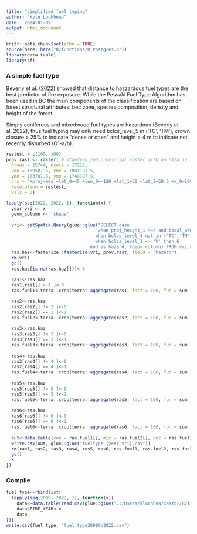 ```yaml
---
title: "simplified fuel typing"
author: "Kyle Lochhead"
date: '2024-01-09'
output: html_document
---
```


```r
knitr::opts_chunk$set(echo = TRUE)
source(here::here("R/functions/R_Postgres.R"))
library(data.table)
library(sf)
```

### A simple fuel type
Beverly et al. (2022) showed that distance to hazzardous fuel types are the best predictor of fire exposure. While the Pessaki Fuel Type Algorithm has been used in BC the main components of the classification are based on forest structural attributes: bec zone, species composition, density and height of the forest.

Simply coniferous and mixedwood fuel types are hazardous (Beverly et al. 2022), thus fuel typing may only need  bclcs_level_5 in ('TC', 'TM'), crown closure > 25% to indicate "dense or open" and height > 4 m to indicate not recently disturbed (O1-a/b).

```r
restest = c(100, 100)
prov.rast <- raster( # standardized provincial raster with no data in it
  nrows = 15744, ncols = 17216,
  xmn = 159587.5, xmx = 1881187.5,
  ymn = 173787.5, ymx = 1748187.5,
  crs = "+proj=aea +lat_0=45 +lon_0=-126 +lat_1=50 +lat_2=58.5 +x_0=1000000 +y_0=0 +datum=NAD83 +units=m +no_defs",
  resolution = restest,
  vals = 0)

lapply(seq(2022, 2022, 1), function(x) {
  year_vri <- x
  geom_column <- 'shape'
  
  vri<- getSpatialQuery(glue::glue("SELECT case 
                                   when proj_height_1 >=4 and basal_area >= 8 and bclcs_level_4 in ('TC') then 1 when proj_height_1 >=4 and basal_area >= 8 and bclcs_level_4 in ('TM') then 2 when proj_height_1 >=4 and basal_area >= 8 and bclcs_level_4 in ('TB') then 3 when (proj_height_1 < 4 or basal_area < 8 or basal_area is null or proj_height_1 is null) and bclcs_level_4 in ('TC','TM','TB') then 4
                                  when bclcs_level_4 not in ('TC','TM','TB') then 5
                                  when bclcs_level_1 <> 'V' then 6
                                end as hazard, {geom_column} FROM vri.veg_comp_lyr_r1_poly{year_vri} "))
  ras.haz<-fasterize::fasterize(vri, prov.rast, field = "hazard")
  rm(vri)
  gc()
  ras.haz[is.na(ras.haz[])]<-0
  
  ras1<-ras.haz
  ras1[ras1[] > 1 ]<-0
  ras.fuel1<-terra::crop(terra::aggregate(ras1, fact = 100, fun = sum ),prov.rast) 

  ras2<-ras.haz
  ras2[ras2[] != 2 ]<-0
  ras2[ras2[] == 2 ]<-1
  ras.fuel2<-terra::crop(terra::aggregate(ras2, fact = 100, fun = sum ),prov.rast)
  
  ras3<-ras.haz
  ras3[ras3[] != 3 ]<-0
  ras3[ras3[] == 3 ]<-1
  ras.fuel3<-terra::crop(terra::aggregate(ras3, fact = 100, fun = sum ),prov.rast)
  
  ras4<-ras.haz
  ras2[ras4[] != 4 ]<-0
  ras2[ras4[] == 4 ]<-1
  ras.fuel4<-terra::crop(terra::aggregate(ras4, fact = 100, fun = sum ),prov.rast)
  
  ras5<-ras.haz
  ras5[ras5[] != 5 ]<-0
  ras5[ras5[] == 5 ]<-1
  ras.fuel5<-terra::crop(terra::aggregate(ras5, fact = 100, fun = sum ),prov.rast)
  
  ras6<-ras.haz
  ras6[ras6[] != 6 ]<-0
  ras6[ras6[] == 6 ]<-1
  ras.fuel6<-terra::crop(terra::aggregate(ras6, fact = 100, fun = sum ),prov.rast)
  
  out<-data.table(con = ras.fuel1[], mix = ras.fuel2[], dec = ras.fuel3[] , young = ras.fuel4[], veg = ras.fuel5[], noflame = ras.fuel6[] )[,pixelid := seq_len(.N)]
  write.csv(out, glue::glue("fueltype_{year_vri}.csv"))
  rm(ras1, ras2, ras3, ras4, ras5, ras6, ras.fuel1, ras.fuel2, ras.fuel3, ras.fuel4, ras.fuel5, ras.fuel6, out)
  gc()
  x
})

```

### Compile
```r
fuel_type<-rbindlist(
  lapply(seq(2009, 2022, 1), function(x){
    data<-data.table(read.csv(glue::glue("C:/Users/klochhea/castor/R/fire_sim/number_of_ignitions/fueltype_{x}.csv")))
    data$FIRE_YEAR<-x
    data
}))
write.csv(fuel_type, "fuel_type2009to2022.csv")
```
